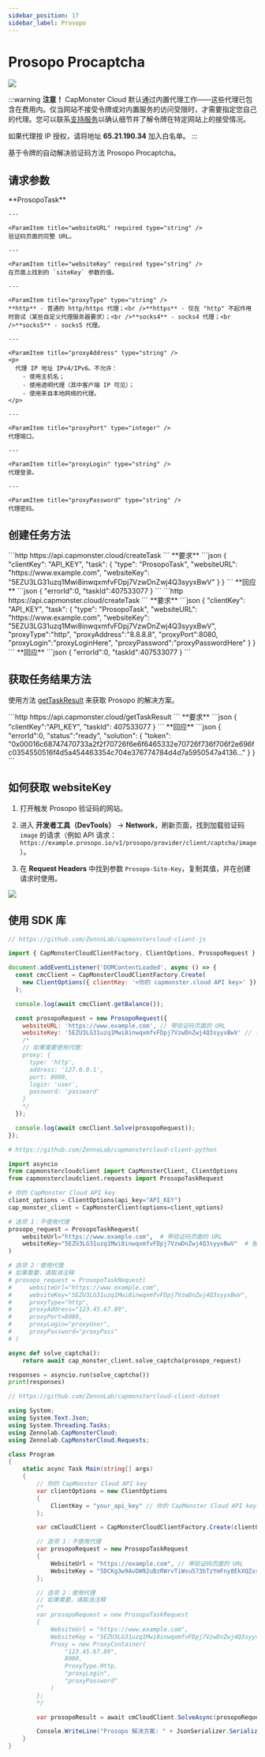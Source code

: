 ```yaml
---
sidebar_position: 17
sidebar_label: Prosopo
---
```




# Prosopo Procaptcha

<PriceBlockWrap>
  <PriceBlock title="Prosopo captcha" captchaId="prosopo"/>
</PriceBlockWrap>

![](./images/prosopo/prosopo.png)

:::warning **注意！**
CapMonster Cloud 默认通过内置代理工作——这些代理已包含在费用内。仅当网站不接受令牌或对内置服务的访问受限时，才需要指定您自己的代理。您可以联系[支持服务](https://helpdesk.zennolab.com/conversation/new)以确认细节并了解令牌在特定网站上的接受情况。

如果代理按 IP 授权，请将地址 **65.21.190.34** 加入白名单。
:::

基于令牌的自动解决验证码方法 Prosopo Procaptcha。

## 请求参数

  <TabItem value="proxy" label="ProsopoTask (使用代理)" default className="bordered-panel">
    <ParamItem title="type" required type="string" />
    **ProsopoTask**

    ---

    <ParamItem title="websiteURL" required type="string" />
    验证码页面的完整 URL。

    ---

    <ParamItem title="websiteKey" required type="string" />
    在页面上找到的 `siteKey` 参数的值。

    ---    

    <ParamItem title="proxyType" type="string" />
    **http** - 普通的 http/https 代理；<br />**https** - 仅在 "http" 不起作用时尝试（某些自定义代理服务器要求）；<br />**socks4** - socks4 代理；<br />**socks5** - socks5 代理。

    ---

    <ParamItem title="proxyAddress" type="string" />
    <p>
	  代理 IP 地址 IPv4/IPv6。不允许：
		- 使用主机名；
		- 使用透明代理（其中客户端 IP 可见）；
		- 使用来自本地网络的代理。
	</p>

    ---

    <ParamItem title="proxyPort" type="integer" />
    代理端口。

    ---

    <ParamItem title="proxyLogin" type="string" />
    代理登录。

    ---

    <ParamItem title="proxyPassword" type="string" />
    代理密码。

  </TabItem>


## 创建任务方法
<Tabs className="full-width-tabs filled-tabs request-tabs" groupId="captcha-type">
  <TabItem value="proxyless" label="ProsopoTask (无代理)" default className="method-panel">
	<MethodItem>
		```http
		https://api.capmonster.cloud/createTask
		```
	</MethodItem>
	<MethodDescription>
		**要求**
		```json
		{
			"clientKey": "API_KEY",
			"task": 
			{
				"type": "ProsopoTask",
				"websiteURL": "https://www.example.com",
				"websiteKey": "5EZU3LG31uzq1Mwi8inwqxmfvFDpj7VzwDnZwj4Q3syyxBwV"
			}
		}
		```
		**回应**
		```json
		{
			"errorId":0,
			"taskId":407533077
		}
		```
	</MethodDescription>
  </TabItem>

  <TabItem value="proxy" label="ProsopoTask (使用代理)" default className="method-panel">
	<MethodItem>
		```http
		https://api.capmonster.cloud/createTask
		```
	</MethodItem>
	<MethodDescription>
		**要求**
		```json
		{
			"clientKey": "API_KEY",
			"task": 
			{
				"type": "ProsopoTask",
				"websiteURL": "https://www.example.com",
				"websiteKey": "5EZU3LG31uzq1Mwi8inwqxmfvFDpj7VzwDnZwj4Q3syyxBwV",
				"proxyType":"http",
				"proxyAddress":"8.8.8.8",
				"proxyPort":8080,
				"proxyLogin":"proxyLoginHere",
				"proxyPassword":"proxyPasswordHere"
			}
		}
		```
		**回应**
		```json
		{
			"errorId":0,
			"taskId":407533077
		}
		```
	</MethodDescription>
  </TabItem>
</Tabs>


## 获取任务结果方法
使用方法 [getTaskResult](../api/methods/get-task-result.md) 来获取 Prosopo 的解决方案。

<TabItem value="proxyless" label="CustomTask (without proxy)" default className="method-panel-full">
	<MethodItem>
		```http
		https://api.capmonster.cloud/getTaskResult
		```
	</MethodItem>
	<MethodDescription>
		**要求**
		```json
		{
			"clientKey":"API_KEY",
			"taskId": 407533077
		}
		```
		**回应**
		```json
		{
			"errorId":0,
			"status":"ready",
			"solution": 
			{
				"token": "0x00016c68747470733a2f2f70726f6e6f6465332e70726f736f706f2e696fc0354550516f4d5a454463354c704e376774784d4d7a5950547a4136..."
			}
		}
		```
	</MethodDescription>
</TabItem>

## 如何获取 websiteKey

1. 打开触发 Prosopo 验证码的网站。

2. 进入 **开发者工具（DevTools）** → **Network**，刷新页面，找到加载验证码 `image` 的请求（例如 API 请求：`https://example.prosopo.io/v1/prosopo/provider/client/captcha/image`）。

3. 在 **Request Headers** 中找到参数 `Prosopo-Site-Key`，复制其值，并在创建请求时使用。

![](./images/prosopo/sitekey-prosopo.png)


## 使用 SDK 库

<Tabs className="full-width-tabs filled-tabs request-tabs" groupId="captcha-type">

  <TabItem value="js" label="JavaScript" default className="method-panel">

  ```js
  // https://github.com/ZennoLab/capmonstercloud-client-js

  import { CapMonsterCloudClientFactory, ClientOptions, ProsopoRequest } from '@zennolab_com/capmonstercloud-client';

  document.addEventListener('DOMContentLoaded', async () => {
    const cmcClient = CapMonsterCloudClientFactory.Create(
      new ClientOptions({ clientKey: '<你的 capmonster.cloud API key>' })
    );

    console.log(await cmcClient.getBalance());

    const prosopoRequest = new ProsopoRequest({
      websiteURL: 'https://www.example.com', // 带验证码页面的 URL 
      websiteKey: '5EZU3LG31uzq1Mwi8inwqxmfvFDpj7VzwDnZwj4Q3syyxBwV' // 替换为正确值
      /*
      // 如果需要使用代理:
      proxy: {
        type: 'http',
        address: '127.0.0.1',
        port: 8000,
        login: 'user',
        password: 'password'
      }
      */
    });

    console.log(await cmcClient.Solve(prosopoRequest));
  });
````

  </TabItem>

  <TabItem value="python" label="Python" default className="method-panel">

```python
# https://github.com/ZennoLab/capmonstercloud-client-python

import asyncio
from capmonstercloudclient import CapMonsterClient, ClientOptions
from capmonstercloudclient.requests import ProsopoTaskRequest

# 你的 CapMonster Cloud API key
client_options = ClientOptions(api_key="API_KEY")
cap_monster_client = CapMonsterClient(options=client_options)

# 选项 1：不使用代理
prosopo_request = ProsopoTaskRequest(
    websiteUrl="https://www.example.com",  # 带验证码页面的 URL 
    websiteKey="5EZU3LG31uzq1Mwi8inwqxmfvFDpj7VzwDnZwj4Q3syyxBwV"  # 替换为正确值
)

# 选项 2：使用代理
# 如果需要，请取消注释
# prosopo_request = ProsopoTaskRequest(
#     websiteUrl="https://www.example.com",
#     websiteKey="5EZU3LG31uzq1Mwi8inwqxmfvFDpj7VzwDnZwj4Q3syyxBwV",
#     proxyType="http",
#     proxyAddress="123.45.67.89",
#     proxyPort=8080,
#     proxyLogin="proxyUser",
#     proxyPassword="proxyPass"
# )

async def solve_captcha():
    return await cap_monster_client.solve_captcha(prosopo_request)

responses = asyncio.run(solve_captcha())
print(responses)
```

  </TabItem>

  <TabItem value="csharp" label="C#" className="method-panel">

```csharp
// https://github.com/ZennoLab/capmonstercloud-client-dotnet

using System;
using System.Text.Json;
using System.Threading.Tasks;
using Zennolab.CapMonsterCloud;
using Zennolab.CapMonsterCloud.Requests;

class Program
{
    static async Task Main(string[] args)
    {
        // 你的 CapMonster Cloud API key
        var clientOptions = new ClientOptions
        {
            ClientKey = "your_api_key" // 你的 CapMonster Cloud API key
        };

        var cmCloudClient = CapMonsterCloudClientFactory.Create(clientOptions);

        // 选项 1：不使用代理
        var prosopoRequest = new ProsopoTaskRequest
        {
            WebsiteUrl = "https://example.com", // 带验证码页面的 URL 
            WebsiteKey = "5DCKg3w9AvDW92uBzRWrvTiWsu573bTzYmFny8EkXQZxsBib" // 替换为正确值
        };

        // 选项 2：使用代理
        // 如果需要，请取消注释
        /*
        var prosopoRequest = new ProsopoTaskRequest
        {
            WebsiteUrl = "https://www.example.com",
            WebsiteKey = "5EZU3LG31uzq1Mwi8inwqxmfvFDpj7VzwDnZwj4Q3syyxBwV",
            Proxy = new ProxyContainer(
                "123.45.67.89",
                8080,
                ProxyType.Http,
                "proxyLogin",
                "proxyPassword"
            )
        };
        */

        var prosopoResult = await cmCloudClient.SolveAsync(prosopoRequest);

        Console.WriteLine("Prosopo 解决方案: " + JsonSerializer.Serialize(prosopoResult.Solution.Value));
    }
}
```

  </TabItem>

</Tabs>

